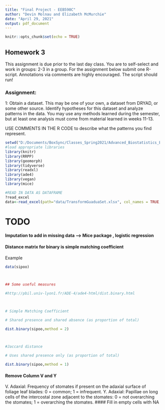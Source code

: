 ```yaml
---
title: "Final Project - EEB590C"
author: "Devin Molnau and Elizabeth McMurchie"
date: "April 29, 2021"
output: pdf_document
---
```


```r
knitr::opts_chunk$set(echo = TRUE)
```

## Homework 3
This assignment is due prior to the last day class. You are to self-select and work in groups: 2-3 in a group. For the assignment below submit one R-script. Annotations via comments are highly encouraged. The script should run!

### Assignment:

1: Obtain a dataset. This may be one of your own, a dataset from DRYAD, or some other source. Identify hypotheses for this dataset and analyze patterns in the data. You may use any methods learned during the semester, but at least one analysis must come from material learned in weeks 11-13.

USE COMMENTS IN THE R CODE to describe what the patterns you find represent.
```r
setwd("D:/Documents/BoxSync/Classes_Spring2021/Advanced_Biostatistics_EEB590C/Homework/Final_EEB590")
#load appropriate libraries
library(knitr)
library(RRPP)
library(geomorph)
library(tidyverse)
library(readxl)
library(ade4)
library(vegan)
library(mice)

```


```r
#READ IN DATA AS DATAFRAME
?read_excel
data<-read_excel(path="data/TransformGuaduaSet.xlsx", col_names = TRUE, na="x")

```
# TODO 
#### Imputation to add in missing data --> Mice package , logistic regression
#### Distance matrix for binary is simple matching coefficient
Example 
```r
data(sipoo)

 

## Some useful measures

#http://pbil.univ-lyon1.fr/ADE-4/ade4-html/dist.binary.html

 

# Simple Matching Coefficient

# Shared presence and shared absence (as proportion of total)

dist.binary(sipoo,method = 2)

 

#Jaccard distance

# Uses shared presence only (as proportion of total)

dist.binary(sipoo,method = 1)
```


#### Remove Column V and Y
 V. Adaxial: Frequency of stomates if present on the adaxial surface of foliage leaf blades:  0 = common; 1 = infrequent.
Y. Adaxial: Papillae on long cells of the intercostal zone adjacent to the stomates:  0 = not overarching the stomates; 1 = overarching the stomates.
#### Fill in empty cells with NA
